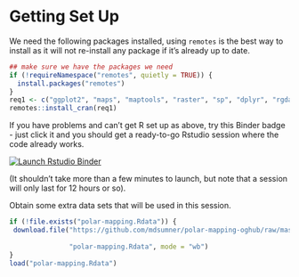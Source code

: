 
# Getting Set Up {#setup}

We need the following packages installed, using `remotes` is the best way to install as it will not re-install any package if it's already up to date. 

```r
## make sure we have the packages we need
if (!requireNamespace("remotes", quietly = TRUE)) {
  install.packages("remotes")
}
req1 <- c("ggplot2", "maps", "maptools", "raster", "sp", "dplyr", "rgdal")
remotes::install_cran(req1)
```

If you have problems and can't get R set up as above, try this Binder badge - just click it and you should get a ready-to-go Rstudio session where the code already works. 

[![Launch Rstudio Binder](http://mybinder.org/badge_logo.svg)](https://mybinder.org/v2/gh/mdsumner/polar-mapping-oghub/master?urlpath=rstudio)

(It shouldn't take more than a few minutes to launch, but note that a session will only last for 12 hours or so). 

Obtain some extra data sets that will be used in this session. 

```r
if (!file.exists("polar-mapping.Rdata")) {
 download.file("https://github.com/mdsumner/polar-mapping-oghub/raw/master/data-raw/polar-mapping.Rdata", 
               
               "polar-mapping.Rdata", mode = "wb")
}
load("polar-mapping.Rdata")
```
